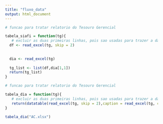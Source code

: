 ```yaml
---
title: "fluxo_data"
output: html_document
---
```




```r

# funcao para tratar relatorio do Tesouro Gerencial

tabela_siafi = function(tg){
   # excluir as duas primeiras linhas, pois sao usadas para trazer a data da ultima extracao do SIAFI
  df <- read_excel(tg, skip = 2)
 
 
  dia <- read_excel(tg)
  
  tg_list <- list(df,dia[1,1])
  return(tg_list)
}
```


```r

# funcao para tratar relatorio do Tesouro Gerencial

tabela_dia = function(tg){
   # excluir as duas primeiras linhas, pois sao usadas para trazer a data da ultima extracao do SIAFI
   return(datatable(read_excel(tg, skip = 2),caption = read_excel(tg, col_names = FALSE,n_max = 1) ))
}
```


```r
tabela_dia("AC.xlsx")
```

